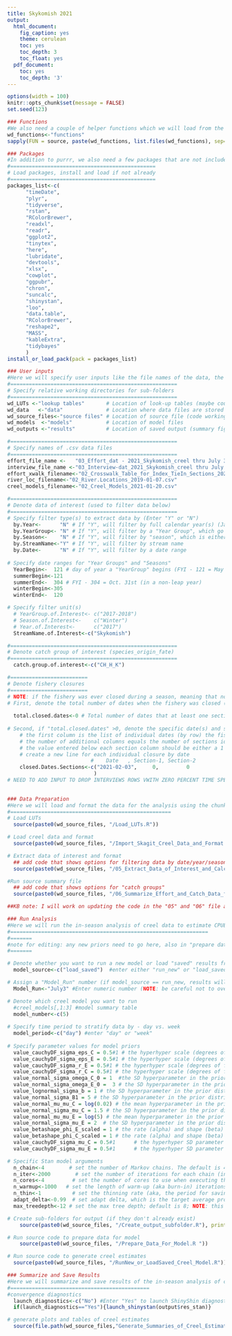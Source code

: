 ```yaml
---
title: Skykomish 2021
output:
  html_document:
    fig_caption: yes
    theme: cerulean
    toc: yes
    toc_depth: 3
    toc_float: yes
  pdf_document:
    toc: yes
    toc_depth: '3'
---
```


```r
options(width = 100)
knitr::opts_chunk$set(message = FALSE)
set.seed(123)
```
```r
### Functions
#We also need a couple of helper functions which we will load from the functions folder, which we will load using the chunk of code with this heading in the RMD file.
wd_functions<-"functions"
sapply(FUN = source, paste(wd_functions, list.files(wd_functions), sep="/"))
```

```r
### Packages
#In addition to purrr, we also need a few packages that are not included with the base installation of R, so we begin by installing them (if necessary) and then loading them using using the chunk of code with this heading in the RMD file.
#===============================================
# Load packages, install and load if not already
#===============================================
packages_list<-c(
      "timeDate",
      "plyr",
      "tidyverse",
      "rstan",
      "RColorBrewer",
      "readxl",
      "readr",
      "ggplot2",
      "tinytex",
      "here", 
      "lubridate", 
      "devtools",
      "xlsx",
      "cowplot",
      "ggpubr", 
      "chron",
      "suncalc", 
      "shinystan",
      "loo", 
      "data.table",
      "RColorBrewer",
      "reshape2",
      "MASS", 
      "kableExtra",
      "tidybayes"
      )
install_or_load_pack(pack = packages_list)
```

```r
### User inputs
#Here we will specify user inputs like the file names of the data, the species, and stream name we would like to analyze data for, etc. using the chunk of code with this heading in the RMD file.
#======================================================
# Specify relative working directories for sub-folders
#======================================================
wd_LUTs <-"lookup tables"       # Location of look-up tables (maybe could be merged with data files??)
wd_data   <-"data"              # Location where data files are stored
wd_source_files<-"source files" # Location of source file (code working "behind the scenes")
wd_models  <-"models"           # Location of model files 
wd_outputs <-"results"          # Location of saved output (summary figures/tables and model results)

#======================================================
# Specify names of .csv data files
#======================================================
effort_file_name <-   "03_Effort_dat - 2021_Skykomish_creel thru July 3.csv"
interview_file_name <-"03_Interview-dat_2021_Skykomish_creel thru July 3.csv"
effort_xwalk_filename<-"02_Crosswalk_Table_for_Index_TieIn_Sections_2021-06-28.csv"
river_loc_filename<-"02_River.Locations_2019-01-07.csv"
creel_models_filename<-"02_Creel_Models_2021-01-20.csv"

#======================================================
# Denote data of interest (used to filter data below)
#======================================================
# Specify filter type(s) to extract data by (Enter "Y" or "N")
  by.Year<-      "N" # If "Y", will filter by full calendar year(s) (Jan. 1 - Dec. 31)
  by.YearGroup<- "N" # If "Y", will filter by a "Year Group", which go from May 1st Yr1 - April 30 Yr2
  by.Season<-    "N" # If "Y", will filter by "season", which is either Summer (May 1st - Oct 31st) or Winter (Nov. 1 - April 30)
  by.StreamName<-"Y" # If "Y", will filter by stream name
  by.Date<-      "N" # If "Y", will filter by a date range
  
# Specify date ranges for "Year Groups" and "Seasons"
  YearBegin<-  121 # day of year a "YearGroup" begins (FYI - 121 = May 1st in a non-leap year)
  summerBegin<-121 
  summerEnd<-  304 # FYI - 304 = Oct. 31st (in a non-leap year)
  winterBegin<-305 
  winterEnd<-  120 

# Specify filter unit(s)
  # YearGroup.of.Interest<- c("2017-2018") 
  # Season.of.Interest<-    c("Winter") 
  # Year.of.Interest<-      c("2017") 
  StreamName.of.Interest<-c("Skykomish")

#======================================================
# Denote catch group of interest (species_origin_fate) 
#======================================================  
  catch.group.of.interest<-c("CH_H_K") 

#=========================
# Denote fishery closures
#=========================
# NOTE: if the fishery was ever closed during a season, meaning that no legal fishing should have occurred, we can set estimates of catch and effort to zero for those specific dates/sections using a two-step process:
# First, denote the total number of dates when the fishery was closed (the closure can be for the entire fishery -- all sections -- or a portion of the fishery)
  
  total.closed.dates<-0 # Total number of dates that at least one section of the river was closed 
  
# Second, if "total.closed.dates" >0, denote the specific date(s) and section that was/were closed use the following format 
    # the first column is the list of individual dates (by row) the fishery was closed date (format of date should be "yyyy-mm-dd") 
    # the number of additional columns equals the number of sections identified in the "final.effort.section.xwalk" 
    # the value entered below each section column should be either a 1 if the section was open or 0 if the section was closed
    # create a new line for each individual closure by date
                           #    Date   , Section-1, Section-2
    closed.Dates.Sections<-c("2021-02-03",     0,         0 
                            ) 
# NEED TO ADD INPUT TO DROP INTERVIEWS ROWS VWITH ZERO PERCENT TIME SPENT FISHING    
    
```

```r
### Data Preparation
#Here we will load and format the data for the analysis using the chunk of code with this heading in the RMD file.
#====================================================
# Load LUTs
  source(paste0(wd_source_files, "/Load_LUTs.R"))

# Load creel data and format
  source(paste0(wd_source_files, "/Import_Skagit_Creel_Data_and_Format.R"))

# Extract data of interest and format 
  ## add code that shows options for filtering data by date/year/season/location
  source(paste0(wd_source_files, "/05_Extract_Data_of_Interest_and_Calculate_Fields_2019-04-08.R"))  

#Run source summary file 
  ## add code that shows options for "catch groups"
  source(paste0(wd_source_files, "/06_Summarize_Effort_and_Catch_Data_for_TimeSeries_Model_2019-04-23.R"))   

##KB note: I will work on updating the code in the "05" and "06" file at some point soon; also, creating a "Import and format" file for data that is from our creel database
```


```r

### Run Analysis
#Here we will run the in-season analysis of creel data to estimate CPUE, effort, and catch using the chunk of code with this heading in the RMD file.
#================================================================
#=======
#note for editing: any new priors need to go here, also in "prepare data" and in "summarize inputs"
#=======

# Denote whether you want to run a new model or load "saved" results from a previous model run
  model_source<-c("load_saved")  #enter either "run_new" or "load_saved"

# Assign a "Model_Run" number (if model_source == run_new, results will be saved to a new sub-folder; if model_source == load_saved, previous model results will be loaded)
  Model_Run<-"July3" #Enter numeric number (NOTE: be careful not to over-write previous models runs by entering a number that's already been used)

# Denote which creel model you want to run
  #creel_models[,1:3] #model summary table
  model_number<-c(5)
  
# Specify time period to stratify data by - day vs. week 
  model_period<-c("day") #enter "day" or "week"
  
# Specify parameter values for model priors
  value_cauchyDF_sigma_eps_C = 0.5#1 # the hyperhyper scale (degrees of freedom) parameter in the hyperprior distribution sigma_eps_C; default = 1  
  value_cauchyDF_sigma_eps_E = 0.5#1 # the hyperhyper scale (degrees of freedom) parameter in the hyperprior distribution sigma_eps_E; default = 1  
  value_cauchyDF_sigma_r_E = 0.5#1 # the hyperhyper scale (degrees of freedom) parameter in the hyperprior distribution sigma_r_E; default = 1  
  value_cauchyDF_sigma_r_C = 0.5#1 # the hyperhyper scale (degrees of freedom) parameter in the hyperprior distribution sigma_r_C; default = 1  
  value_normal_sigma_omega_C_0 = 1  #the SD hyperparameter in the prior distribution omega_C_0; normal sd (log-space); default = 1   
  value_normal_sigma_omega_E_0 =  3 # the SD hyperparameter in the prior distribution omega_E_0; normal sd (log-space);; default = 3  
  value_lognormal_sigma_b = 1 # the SD hyperparameter in the prior distribution b; default = 1  
  value_normal_sigma_B1 = 5 # the SD hyperparameter in the prior distribution B1; default = 5  
  value_normal_mu_mu_C = log(0.02) # the mean hyperparameter in the prior distribution mu_C; median (log-space); default = 0.02 (was originally  0.05) 
  value_normal_sigma_mu_C = 1.5 # the SD hyperparameter in the prior distribution mu_C; normal sd (log-space); default = 1.5 (was originally 5)
  value_normal_mu_mu_E = log(5) # the mean hyperparameter in the prior distribution mu_E; median effort (log-space); default = 15 
  value_normal_sigma_mu_E = 2  # the SD hyperparameter in the prior distribution mu_E; normal sd (log-space); default = 2 (was originally 5) 
  value_betashape_phi_E_scaled = 1 # the rate (alpha) and shape (beta) hyperparameters in phi_E_scaled; default = 1 (i.e., beta(1,1) which is uniform), alternative beta(2,2) 
  value_betashape_phi_C_scaled = 1 # the rate (alpha) and shape (beta) hyperparameters in phi_C_scaled; default = 1 (i.e., beta(1,1) which is uniform), alternative beta(2,2)
  value_cauchyDF_sigma_mu_C = 0.5#1      # the hyperhyper SD parameter in the hyperprior distribution sigma_mu_C
  value_cauchyDF_sigma_mu_E = 0.5#1      # the hyperhyper SD parameter in the hyperprior distribution sigma_mu_E

# Specific Stan model arguments
  n_chain<-4        # set the number of Markov chains. The default is 4.
  n_iter<-2000        # set the number of iterations for each chain (including warmup). The default is 2000.
  n_cores<-4         # set the number of cores to use when executing the chains in parallel. The defaults is 1. NOTE: Stan manual recommends setting the mc.cores option to be as many processors as the hardware and RAM allow (up to the number of chains).
  n_warmup<-1000   # set the length of warm-up (aka burn-in) iterations per chain.  The default is n_iter/2.  
  n_thin<-1          # set the thinning rate (aka, the period for saving samples). The default is 1, which is usually the recommended value.
  adapt_delta<-0.99  # set adapt delta, which is the target average proposal acceptance probability during Stan's adaptation period. Value between 0 and 1. The default is 0.8. Increasing it will force stan to take smaller steps (and thus run time will be longer). 
  max_treedepth<-12 # set the max tree depth; default is 8; NOTE: this sets the max depth of tree used by NUTS during each iteration; warnings about hitting the maximum treedepth is an efficiency concern

# Create sub-folders for output (if they don't already exist)
    source(paste0(wd_source_files, "/Create_output_subfolder.R"), print.eval = TRUE)

# Run source code to prepare data for model
    source(paste0(wd_source_files, "/Prepare_Data_For_Model.R "))

# Run source code to generate creel estimates
  source(paste0(wd_source_files, "/RunNew_or_LoadSaved_Creel_Model.R"))
```


```r
### Summarize and Save Results
#Here we will summarize and save results of the in-season analysis of creel data to estimate CPUE, effort, and catch using the chunk of code with this heading in the RMD file.
#=============================================
#convergence diagnostics
  launch_diagnostics<-c("No") #Enter "Yes" to launch ShinyShin diagnostics
  if(launch_diagnostics=="Yes"){launch_shinystan(output$res_stan)} 

# generate plots and tables of creel estimates 
  source(file.path(wd_source_files,"Generate_Summaries_of_Creel_Estimates_UPDATED.R")) 

```